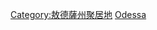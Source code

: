 {{Commonscat|Cities and villages in Odessa Oblast}}

[[Category:敖德薩州聚居地|Category:敖德薩州聚居地]]
[[Category:烏克蘭各州城市|Odessa]]